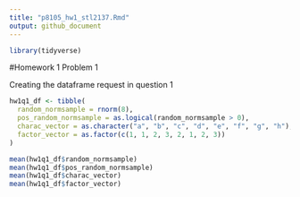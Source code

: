 ```yaml
---
title: "p8105_hw1_stl2137.Rmd"
output: github_document
---
```


```r
library(tidyverse)
```

#Homework 1 Problem 1

Creating the dataframe request in question 1
```r
hw1q1_df <- tibble(
  random_normsample = rnorm(8),
  pos_random_normsample = as.logical(random_normsample > 0), 
  charac_vector = as.character("a", "b", "c", "d", "e", "f", "g", "h"),
  factor_vector = as.factor(c(1, 1, 2, 3, 2, 1, 2, 3)) 
)

mean(hw1q1_df$random_normsample)
mean(hw1q1_df$pos_random_normsample)
mean(hw1q1_df$charac_vector)
mean(hw1q1_df$factor_vector)
```

